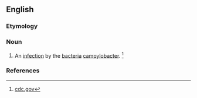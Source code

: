 ==English==

===Etymology===
{{suffix|en|campylobacterium|osis}}

===Noun===
{{en-noun|~|campylobacterioses}}

# {{lb|en|pathology}} An [[infection]] by the [[bacteria]] [[campylobacter]]. <ref>[http://www.cdc.gov/ncidod/dbmd/diseaseinfo/campylobacter_g.htm cdc.gov] </ref>

===References===
<references/>